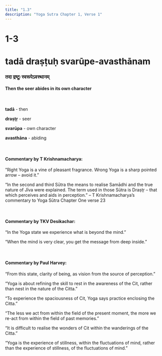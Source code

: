 ```yaml
---
title: "1.3"
description: "Yoga Sutra Chapter 1, Verse 1"
---
```


# 1-3

# tadā draṣṭuḥ svarūpe-avasthānam

### तदा द्रष्टुः स्वरूपेऽवस्थानम्

#### Then the seer abides in its own character

<br />

**tadā** - then <br />

**draṣṭṛ** - seer <br />

**svarūpa** - own character <br />

**avasthāna** - abiding <br />

<br />

#### Commentary by T Krishnamacharya:

‎”Right Yoga is a vine of pleasant fragrance.
Wrong Yoga is a sharp pointed arrow – avoid it.”

“In the second and third Sūtra the means to realise Samādhi
and the true nature of Jīva were explained.
The term used in those Sūtra is Draṣṭṛ
– that which perceives and aids in perception.”
– T Krishnamacharya’s commentary to Yoga Sūtra Chapter One verse 23

<br />

#### Commentary by TKV Desikachar:

“In the Yoga state we experience what is beyond the mind.”

“When the mind is very clear,
you get the message from deep inside.”

<br />

#### Commentary by Paul Harvey:

“From this state, clarity of being,
as vision from the source of perception.”

“Yoga is about refining the skill
to rest in the awareness of the Cit,
rather than nest in the nature of the Citta.”

“To experience the spaciousness of Cit,
Yoga says practice enclosing the Citta.”

“The less we act from within the field of the present moment,
the more we re-act from within the field of past memories.”

“It is difficult to realise the wonders of Cit
within the wanderings of the Citta.”

“Yoga is the experience of stillness,
within the fluctuations of mind,
rather than the experience of stillness,
of the fluctuations of mind.”
